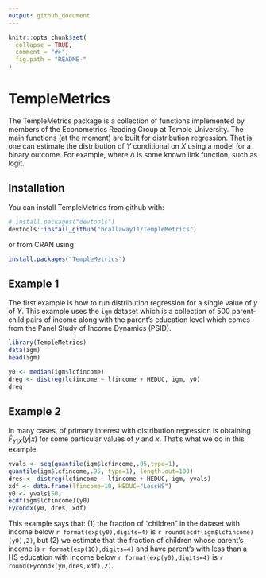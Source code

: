 ```yaml
---
output: github_document
---
```


<!-- README.md is generated from README.Rmd. Please edit that file -->

```r
knitr::opts_chunk$set(
  collapse = TRUE,
  comment = "#>",
  fig.path = "README-"
)
```

# TempleMetrics

The TempleMetrics package is a collection of functions implemented by members of the Econometrics Reading Group at Temple University.  The main functions (at the moment) are built for distribution regression.  That is, one can estimate the distribution of $Y$ conditional on $X$ using a model for a binary outcome.  For example,
\begin{align*}
  F_{Y|X}(y|x) = \Lambda(x'\beta)
\end{align*}
where $\Lambda$ is some known link function, such as logit.  

## Installation

You can install TempleMetrics from github with:

```r
# install.packages("devtools")
devtools::install_github("bcallaway11/TempleMetrics")
```
or from CRAN using
```r
install.packages("TempleMetrics")
```

## Example 1

The first example is how to run distribution regression for a single value of $y$ of $Y$.  This example uses the `igm` dataset which is a collection of 500 parent-child pairs of income along with the parent's education level which comes from the Panel Study of Income Dynamics (PSID).

```r
library(TempleMetrics)
data(igm)
head(igm)
```

```r
y0 <- median(igm$lcfincome)
dreg <- distreg(lcfincome ~ lfincome + HEDUC, igm, y0)
dreg
```

## Example 2
In many cases, of primary interest with distribution regression is obtaining $\hat{F}_{Y|X}(y|x)$ for some particular values of $y$ and $x$.  That's what we do in this example.

```r
yvals <- seq(quantile(igm$lcfincome,.05,type=1),
quantile(igm$lcfincome,.95, type=1), length.out=100)
dres <- distreg(lcfincome ~ lfincome + HEDUC, igm, yvals)
xdf <- data.frame(lfincome=10, HEDUC="LessHS")
y0 <- yvals[50]
ecdf(igm$lcfincome)(y0)
Fycondx(y0, dres, xdf)
```
This example says that: (1) the fraction of "children" in the dataset with income below `r format(exp(y0),digits=4)` is `r round(ecdf(igm$lcfincome)(y0),2)`, but (2) we estimate that the fraction of children whose parent's income is `r format(exp(10),digits=4)` and have parent's with less than a HS education with income below `r format(exp(y0),digits=4)` is `r round(Fycondx(y0,dres,xdf),2)`.

